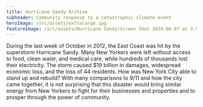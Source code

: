 ```yaml
---
title: Hurricane Sandy Archive
subheader: Community response to a catastrophic climate event
heroImage: /src/assets/extralarge.jpg
featureImage: /src/assets/Hurricane Sandy/Screen Shot 2024-06-07 at 3.50.11 PM.png
---
```


During the last week of October in 2012, the East Coast was hit by the superstorm Hurricane Sandy. Many New Yorkers were left without access to food, clean water, and medical care, while hundreds of thousands lost their electricity. The storm caused $19 billion in damages, widespread economic loss, and the loss of 44 residents. How was New York City able to stand up and rebuild? With many comparisons to 9/11 and how the city came together, it is not surprising that this disaster would bring similar energy from New Yorkers to fight for their businesses and properties and to prosper through the power of community.
